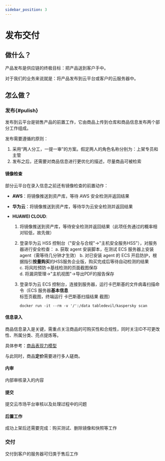 ```yaml
---
sidebar_position: 3
---
```


# 发布交付

## 做什么？

产品发布是供应链的终极目标：把产品送到客户手中。

对于我们的业务来说就是：将产品发布到云平台或客户的云服务器中。


## 怎么做？

### 发布{#pulish}

发布到云平台是销售产品的前置工作，它由商品上传到仓库和商品信息发布两个部分工作组成。  

发布需要遵循的原则：

1. 采用“两人分工，一提一审”的方案。假定两人的角色名称分别为：上架专员和主管
2. 发布之后，还需要对商品信息进行更优化的描述，尽量商品可被检索

#### 镜像检查

部分云平台在录入信息之前还有镜像检查的前置动作：

- **AWS**：将镜像推送到资产库，等待 AWS 安全检测并返回结果

- **华为云**：将镜像推送到资产库，等待华为云安全检测并返回结果

- **HUAWEI CLOUD**: 

  1. 将镜像推送到资产库，等待安全检测并返回结果（此项任务通过的概率相对较低，故先做）

  2. 登录华为云 HSS 控制台（"安全与合规"->"主机安全服务HSS"），对服务器进行安全检查：
      a. 获取 agent 安装脚本，在测试 ECS 服务器上安装agent（需等待几分钟才生效）
      b. 对已安装 agent 的 ECS 开启防护，根据指引**按量购买**的HSS服务企业版，购买完成后等待自动检测的结果  
      c. 将风险预防->基线检测的页面截图保存  
      d. 将漏洞管理->"主机视图"->导出PDF的报告保存  

  3. 登录华为云 ECS 控制台，连接到服务器，运行卡巴斯基的文件病毒扫描命令（ECS 服务器**基本信息**标签页截图，终端运行 卡巴斯基扫描结果 截图）
     ```
     docker run -it --rm -v '/':/data tabledevil/kaspersky scan
     ```

#### 信息录入

商品信息录入是关键，需重点关注商品的可购买性和合规性，同时关注ID不可更改性、所属分类、亮点提炼等。   

具体参考：[商品表现力模型](../marketplace/offer) 

与此同时，商品**定价**需要进行多人磋商。  

#### 内审

内部审核录入的内容

#### 提交

提交云市场平台审核以及处理过程中的问题

#### 后置工作

成功上架后还需要完成：购买测试、删除镜像和快照等工作

### 交付

交付到客户的服务器可归类于售后工作
